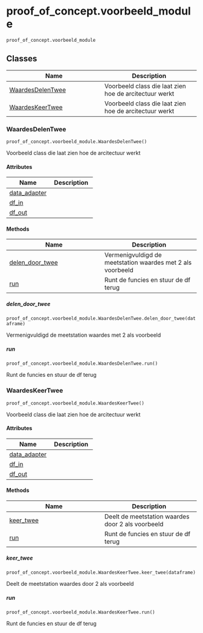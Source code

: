 # proof_of_concept.voorbeeld_module { #toolbox_continu_inzicht.proof_of_concept.voorbeeld_module }

`proof_of_concept.voorbeeld_module`



## Classes

| Name | Description |
| --- | --- |
| [WaardesDelenTwee](#toolbox_continu_inzicht.proof_of_concept.voorbeeld_module.WaardesDelenTwee) | Voorbeeld class die laat zien hoe de arcitectuur werkt |
| [WaardesKeerTwee](#toolbox_continu_inzicht.proof_of_concept.voorbeeld_module.WaardesKeerTwee) | Voorbeeld class die laat zien hoe de arcitectuur werkt |

### WaardesDelenTwee { #toolbox_continu_inzicht.proof_of_concept.voorbeeld_module.WaardesDelenTwee }

`proof_of_concept.voorbeeld_module.WaardesDelenTwee()`

Voorbeeld class die laat zien hoe de arcitectuur werkt

#### Attributes

| Name | Description |
| --- | --- |
| [data_adapter](#toolbox_continu_inzicht.proof_of_concept.voorbeeld_module.WaardesDelenTwee.data_adapter) |  |
| [df_in](#toolbox_continu_inzicht.proof_of_concept.voorbeeld_module.WaardesDelenTwee.df_in) |  |
| [df_out](#toolbox_continu_inzicht.proof_of_concept.voorbeeld_module.WaardesDelenTwee.df_out) |  |

#### Methods

| Name | Description |
| --- | --- |
| [delen_door_twee](#toolbox_continu_inzicht.proof_of_concept.voorbeeld_module.WaardesDelenTwee.delen_door_twee) | Vermenigvuldigd de meetstation waardes met 2 als voorbeeld |
| [run](#toolbox_continu_inzicht.proof_of_concept.voorbeeld_module.WaardesDelenTwee.run) | Runt de funcies en stuur de df terug |

##### delen_door_twee { #toolbox_continu_inzicht.proof_of_concept.voorbeeld_module.WaardesDelenTwee.delen_door_twee }

`proof_of_concept.voorbeeld_module.WaardesDelenTwee.delen_door_twee(dataframe)`

Vermenigvuldigd de meetstation waardes met 2 als voorbeeld

##### run { #toolbox_continu_inzicht.proof_of_concept.voorbeeld_module.WaardesDelenTwee.run }

`proof_of_concept.voorbeeld_module.WaardesDelenTwee.run()`

Runt de funcies en stuur de df terug

### WaardesKeerTwee { #toolbox_continu_inzicht.proof_of_concept.voorbeeld_module.WaardesKeerTwee }

`proof_of_concept.voorbeeld_module.WaardesKeerTwee()`

Voorbeeld class die laat zien hoe de arcitectuur werkt

#### Attributes

| Name | Description |
| --- | --- |
| [data_adapter](#toolbox_continu_inzicht.proof_of_concept.voorbeeld_module.WaardesKeerTwee.data_adapter) |  |
| [df_in](#toolbox_continu_inzicht.proof_of_concept.voorbeeld_module.WaardesKeerTwee.df_in) |  |
| [df_out](#toolbox_continu_inzicht.proof_of_concept.voorbeeld_module.WaardesKeerTwee.df_out) |  |

#### Methods

| Name | Description |
| --- | --- |
| [keer_twee](#toolbox_continu_inzicht.proof_of_concept.voorbeeld_module.WaardesKeerTwee.keer_twee) | Deelt de meetstation waardes door 2 als voorbeeld |
| [run](#toolbox_continu_inzicht.proof_of_concept.voorbeeld_module.WaardesKeerTwee.run) | Runt de funcies en stuur de df terug |

##### keer_twee { #toolbox_continu_inzicht.proof_of_concept.voorbeeld_module.WaardesKeerTwee.keer_twee }

`proof_of_concept.voorbeeld_module.WaardesKeerTwee.keer_twee(dataframe)`

Deelt de meetstation waardes door 2 als voorbeeld

##### run { #toolbox_continu_inzicht.proof_of_concept.voorbeeld_module.WaardesKeerTwee.run }

`proof_of_concept.voorbeeld_module.WaardesKeerTwee.run()`

Runt de funcies en stuur de df terug